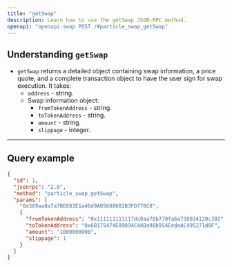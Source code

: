 ```yaml
---
title: "getSwap"
description: Learn how to use the getSwap JSON-RPC method.
openapi: "openapi-swap POST /#particle_swap_getSwap"
---
```


## Understanding `getSwap`

- `getSwap` returns a detailed object containing swap information, a price quote, and a complete transaction object to have the user sign for swap execution. It takes:
  - `address` - string.
  - Swap information object:
    - `fromTokenAddress` - string.
    - `toTokenAddress` - string.
    - `amount` - string.
    - `slippage` - integer.

***

## Query example

```json JSON
{
  "id": 1,
  "jsonrpc": "2.0",
  "method": "particle_swap_getSwap",
  "params": [
    "0x369aa8a7a7BE683E1a46d9A056806B2B3FD778C8",
    {
      "fromTokenAddress": "0x111111111117dc0aa78b770fa6a738034120c302",
      "toTokenAddress": "0x6B175474E89094C44Da98b954EedeAC495271d0F",
      "amount": "1000000000",
      "slippage": 1
    }
  ]
}
```